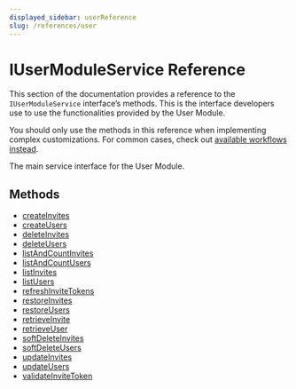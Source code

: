 ```yaml
---
displayed_sidebar: userReference
slug: /references/user
---
```



# IUserModuleService Reference

This section of the documentation provides a reference to the `IUserModuleService` interface’s methods. This is the interface developers use to use the functionalities provided by the User Module.

<Note>

You should only use the methods in this reference when implementing complex customizations. For common cases, check out [available workflows instead](/medusa-workflows-reference).

</Note>

The main service interface for the User Module.

## Methods

- [createInvites](../../IUserModuleService/methods/user.IUserModuleService.createInvites/page.mdx)
- [createUsers](../../IUserModuleService/methods/user.IUserModuleService.createUsers/page.mdx)
- [deleteInvites](../../IUserModuleService/methods/user.IUserModuleService.deleteInvites/page.mdx)
- [deleteUsers](../../IUserModuleService/methods/user.IUserModuleService.deleteUsers/page.mdx)
- [listAndCountInvites](../../IUserModuleService/methods/user.IUserModuleService.listAndCountInvites/page.mdx)
- [listAndCountUsers](../../IUserModuleService/methods/user.IUserModuleService.listAndCountUsers/page.mdx)
- [listInvites](../../IUserModuleService/methods/user.IUserModuleService.listInvites/page.mdx)
- [listUsers](../../IUserModuleService/methods/user.IUserModuleService.listUsers/page.mdx)
- [refreshInviteTokens](../../IUserModuleService/methods/user.IUserModuleService.refreshInviteTokens/page.mdx)
- [restoreInvites](../../IUserModuleService/methods/user.IUserModuleService.restoreInvites/page.mdx)
- [restoreUsers](../../IUserModuleService/methods/user.IUserModuleService.restoreUsers/page.mdx)
- [retrieveInvite](../../IUserModuleService/methods/user.IUserModuleService.retrieveInvite/page.mdx)
- [retrieveUser](../../IUserModuleService/methods/user.IUserModuleService.retrieveUser/page.mdx)
- [softDeleteInvites](../../IUserModuleService/methods/user.IUserModuleService.softDeleteInvites/page.mdx)
- [softDeleteUsers](../../IUserModuleService/methods/user.IUserModuleService.softDeleteUsers/page.mdx)
- [updateInvites](../../IUserModuleService/methods/user.IUserModuleService.updateInvites/page.mdx)
- [updateUsers](../../IUserModuleService/methods/user.IUserModuleService.updateUsers/page.mdx)
- [validateInviteToken](../../IUserModuleService/methods/user.IUserModuleService.validateInviteToken/page.mdx)

